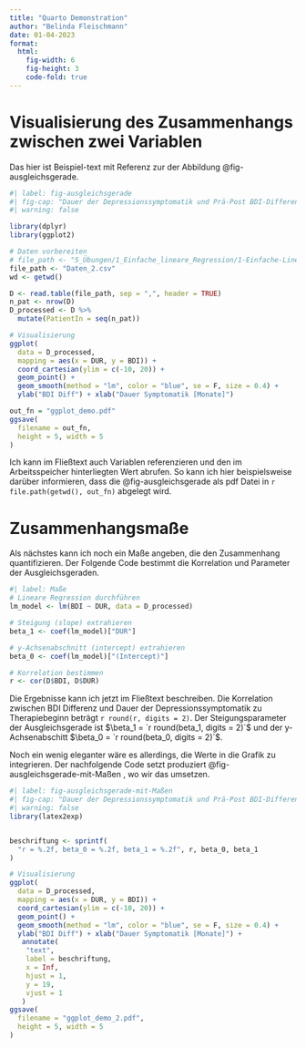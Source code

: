 ```yaml
---
title: "Quarto Demonstration"
author: "Belinda Fleischmann"
date: 01-04-2023
format: 
  html:
    fig-width: 6
    fig-height: 3
    code-fold: true
---
```


# Visualisierung des Zusammenhangs zwischen zwei Variablen

Das hier ist Beispiel-text mit Referenz zur der Abbildung @fig-ausgleichsgerade.

```r
#| label: fig-ausgleichsgerade
#| fig-cap: "Dauer der Depressionssymptomatik und Prä-Post BDI-Differenz."
#| warning: false

library(dplyr)                                                                 # Für Pipe (%>%), mutate()
library(ggplot2)                                                               # Für ggplot()

# Daten vorbereiten
# file_path <- "5_Übungen/1_Einfache_lineare_Regression/1-Einfache-Lineare-Regression.csv"
file_path <- "Daten_2.csv"
wd <- getwd()

D <- read.table(file_path, sep = ",", header = TRUE)
n_pat <- nrow(D)                                                               # Anzahl Patientinnen
D_processed <- D %>%                                                           # PatientIn ID hinzufügen
  mutate(PatientIn = seq(n_pat))

# Visualisierung
ggplot(
  data = D_processed,                                                          # Daten
  mapping = aes(x = DUR, y = BDI)) +                                           # Daten-Axen-mapping
  coord_cartesian(ylim = c(-10, 20)) +                                         # y-limits anpassen
  geom_point() +                                                               # Datenpunkte zeichnen
  geom_smooth(method = "lm", color = "blue", se = F, size = 0.4) +             # Ausgleichsgerade zeichnen
  ylab("BDI Diff") + xlab("Dauer Symptomatik [Monate]")

out_fn = "ggplot_demo.pdf"
ggsave(                                                                        # Abbildung speichern
  filename = out_fn,
  height = 5, width = 5
)
```

Ich kann im Fließtext auch Variablen referenzieren und den im Arbeitsspeicher hinterliegten Wert abrufen. So kann ich hier beispielsweise darüber informieren, dass die @fig-ausgleichsgerade als pdf Datei in `r file.path(getwd(), out_fn)` abgelegt wird.


# Zusammenhangsmaße

Als nächstes kann ich noch ein Maße angeben, die den Zusammenhang quantifizieren.
Der Folgende Code bestimmt die Korrelation und Parameter der Ausgleichsgeraden.

```r
#| label: Maße
# Lineare Regression durchführen
lm_model <- lm(BDI ~ DUR, data = D_processed)

# Steigung (slope) extrahieren
beta_1 <- coef(lm_model)["DUR"]

# y-Achsenabschnitt (intercept) extrahieren
beta_0 <- coef(lm_model)["(Intercept)"]

# Korrelation bestimmen
r <- cor(D$BDI, D$DUR)
```

Die Ergebnisse kann ich jetzt im Fließtext beschreiben. Die Korrelation zwischen BDI Differenz und Dauer der Depressionssymptomatik zu Therapiebeginn beträgt `r round(r, digits = 2)`. Der Steigungsparameter der Ausgleichsgerade ist $\beta_1 = `r round(beta_1, digits = 2)`$ und der y-Achsenabschitt $\beta_0 = `r round(beta_0, digits = 2)`$. 

Noch ein wenig eleganter wäre es allerdings, die Werte in die Grafik zu integrieren. Der nachfolgende Code setzt produziert @fig-ausgleichsgerade-mit-Maßen
, wo wir das umsetzen.

```r
#| label: fig-ausgleichsgerade-mit-Maßen
#| fig-cap: "Dauer der Depressionssymptomatik und Prä-Post BDI-Differenz."
#| warning: false
library(latex2exp)                                                             # Für TeX()


beschriftung <- sprintf(
  "r = %.2f, beta_0 = %.2f, beta_1 = %.2f", r, beta_0, beta_1
)

# Visualisierung
ggplot(
  data = D_processed,                                                          # Daten
  mapping = aes(x = DUR, y = BDI)) +                                           # Daten-Axen-mapping
  coord_cartesian(ylim = c(-10, 20)) +                                         # y-limits anpassen
  geom_point() +                                                               # Datenpunkte zeichnen
  geom_smooth(method = "lm", color = "blue", se = F, size = 0.4) +             # Ausgleichsgerade zeichnen
  ylab("BDI Diff") + xlab("Dauer Symptomatik [Monate]") + 
   annotate(                                                                   # "geom" (Objekt) hinzufügen
    "text",                                                                    # Typ des OBjekt ist Text
    label = beschriftung,                                                      # Inhalt des Text-Objekts
    x = Inf,                                                                   # x-Achsen-Position ganz rechts
    hjust = 1,                                                                 # rechtsbündig (0: linksbündig, 0.5: zentriert)
    y = 19,                                                                    # y-Achsen-Position bei Wert 20.
    vjust = 1                                                                  # nach bündig (0: unten bündig, 0.5: zentriert)
   )
ggsave(                                                                        # Abbildung speichern
  filename = "ggplot_demo_2.pdf",
  height = 5, width = 5
)
```
